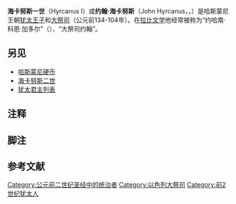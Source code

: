 {{distinguish|海卡努斯二世}}
{{Unreferenced|time=2020-12-06T02:48:22+00:00}}
{{Infobox royalty
| name  = 约翰·海卡努斯
| title = [[犹太王子|犹太王子]]和[[大祭司_(犹太教)|大祭司]]
| image= Hyrcanus Yohanan.png
| caption = 约翰·海卡努斯的头像，由纪尧姆·鲁伊莱雕刻的木刻版像。摘自[[象形文字的标志性|《象形文字的标志性》]]。
| succession = [[犹太王子|犹太王子]]
| reign =  
| predecessor = [[西蒙·马加比乌斯|西蒙·马加比乌斯]]
| successor = [[亚里士多德一世|亚里士多德一世]]
| spouse  = 
| dynasty = [[哈斯蒙尼王朝|哈斯蒙尼王朝]]
| father = 西蒙·马加比乌斯
| mother =
| birth_date =公元前164年
| birth_place =
| death_date =公元前104年
| death_place =
| religion = [[希腊化犹太教|希腊化犹太教]]
| buried =

| succession1 = [[大祭司_(犹太教)|大祭司]]
| predecessor1 = [[西蒙·马加比乌斯|西蒙·马加比乌斯]]
| successor1 = [[亚里士多德一世|亚里士多德一世]]
}}

'''海卡努斯一世'''（Hyrcanus I）或'''约翰·海卡努斯'''（John Hyrcanus，{{bd|前164年||前104年}}，{{lang-grc|ἸωάννηςὙρκανός|Iōánnēs Hurkanós}}）是哈斯蒙尼王朝[[犹太王子|犹太王子]]和[[大祭司_(犹太教)|大祭司]]（公元前134-104年）。在[[拉比文学|拉比文学]]他经常被称为“约哈南·科恩·加多尔”（{{lang-la|Yoḥanan Cohen Gadol}}）、“大祭司约翰”。

==另见==
*[[哈斯蒙尼硬币|哈斯蒙尼硬币]]
*[[海卡努斯二世|海卡努斯二世]]
*[[犹太君主列表|犹太君主列表]]

==注释==
{{notelist}}

==脚注==
{{Reflist|2}}

==参考文献==
{{S-start}}
{{S-hou|[[哈斯蒙尼王朝|哈斯蒙尼王朝]]||||公元前104年}}
{{s-rel|jw}}
{{S-bef|rows=2|before=[[西蒙·马加比乌斯|西蒙·马加比乌斯]]}}
{{S-ttl|title=[[犹太王子|犹太王子]]|years=公元前134–前104年}}
{{S-aft|rows=2|after=[[亚里士多德一世|亚里士多德一世]]}}
{{S-ttl|title=[[大祭司_(犹太教)|大祭司]]|years=公元前134–前104年}}
{{s-end}}
{{古以色列国王}}
{{Authority control}}

{{DEFAULTSORT:Hyrcanus, John}}
[[Category:公元前二世纪圣经中的统治者|Category:公元前二世纪圣经中的统治者]]
[[Category:以色列大祭司|Category:以色列大祭司]]
[[Category:前2世纪犹太人|Category:前2世纪犹太人]]